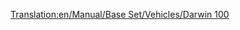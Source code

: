 [[Translation:en/Manual/Base Set/Vehicles/Darwin 100]]

{{en/Aircraft|Name=Darwin 100
|Image=[[File:en/Boeing727.png|FPP Dart]]
|Cost=36.919 (73,828)
|Speed=947 kph (592 MPH)
|Annual=6.750 (13,500)
|Designed=1962
|Lifespan=25
|Capacity=170 passengers & 35 bags of mail
|Description=First Darwin plane, the new name for the Boeing planes.
|Real-lifeWikilink=Boeing 727
|Real-life=Boeing 727
}}